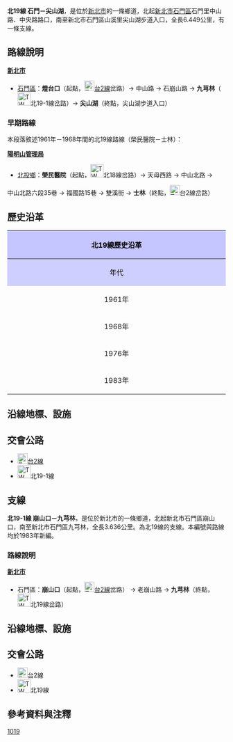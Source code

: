 {{Infobox TwRoad
|Type=th
|Code=北19線
|Num=tp19
|Name=石崩山路<small>（主要路段）</small>
|Level=鄉道
|Length=6.449
|Length2=3.636
|Branch=1
|Start=[[新北市|新北市]][[石門區|石門區]]石門
|End=新北市石門區尖山湖
|OldNum={{Jct|country=TWN|TRTP|15}}
|OldNumB=1976
|OldNumE=1982
}}
'''北19線 石門－尖山湖'''，是位於[[新北市|新北市]]的一條鄉道，北起[[新北市|新北市]][[石門區|石門區]]石門里中山路、中央路路口，南至新北市石門區山溪里尖山湖步道入口，全長6.449公里，有一條支線。{{r|thb}}

== 路線說明 ==
{{expand|time=2011-04-02}}
;'''[[新北市|新北市]]'''
*[[石門區|石門區]]：'''燈台口'''（起點，[[File:TW_PHW2.svg|23px]][[台2線|台2線]]岔路）→ 中山路 → 石崩山路 → '''九芎林'''（[[File:TW_THWtp19-1.png|30px]]北19-1線岔路）→ '''尖山湖'''（終點，尖山湖步道入口）

=== 早期路線 ===
本段落敘述1961年－1968年間的北19線路線（榮民醫院－士林）：
;'''[[陽明山管理局|陽明山管理局]]'''
*[[北投鄉|北投鄉]]：'''榮民醫院'''（起點，[[File:TW_THWtp18.png|30px]]北18線岔路）→ 天母西路 → 中山北路 →
中山北路六段35巷 → 福國路15巷 → 雙溪街 → '''士林'''（終點，[[File:TW_PHW2.svg|23px]]台2線岔路）

== 歷史沿革 ==
{| class="wikitable" style="width: 100%"
! style="text-align:center; background:#C5C5FF; color:black" colspan=3 align=center | 北19線歷史沿革
|- 
! style="text-align:center; background:#CFCFFF; color:black" width="8%" | 年代 !! style="text-align:center; background:#D3D3FF; color:black" width="46%" | 本編號沿革 !! style="text-align:center; background:#D3D3FF; color:black" width="46%" | 本路線沿革
|- 
! 1961年{{r|gazette1966}}
| 榮民醫院－士林3.284km || rowspan=2| 非公路系統
|-
! 1968年
| rowspan=2| [[台北市|台北市]]合併[[陽明山管理局|陽明山管理局]]升格，原線解編成為空號。
|-
! 1976年{{r|gazette1976}}
| 編為[[File:TW_THWtp15.png|30px]]北15線（6.245km）
|-
! 1983年
| colspan=2| 原[[File:TW_THWtp15.png|30px]]北15線改編為[[File:TW_THWtp19.png|30px]]'''北19線'''
|}

== 沿線地標、設施 ==
{{expand|time=2011-04-02}}

== 交會公路 ==
*[[File:TW_PHW2.svg|23px]][[台2線|台2線]]
*[[File:TW_THWtp19-1.png|30px]]北19-1線

== 支線 ==
{{Infobox TwRoad|
|Type=th
|Code=北19-1線
|Num=tp19-1
|Level=鄉道
|Name=老崩山路
|Length=3.636
|Start=新北市石門區崩山口
|End=新北市石門區九芎林
}}
'''北19-1線 崩山口－九芎林'''，是位於新北市的一條鄉道，北起新北市石門區崩山口，南至新北市石門區九芎林，全長3.636公里。{{r|thb}}為北19線的支線。本編號與路線均於1983年新編。

=== 路線說明 ===
;'''[[新北市|新北市]]'''
*石門區：'''崩山口'''（起點，[[File:TW_PHW2.svg|23px]][[台2線|台2線]]岔路） → 老崩山路 → '''九芎林'''（終點，[[File:TW_THWtp19.png|30px]]北19線岔路）

== 沿線地標、設施 ==
{{expand|time=2011-04-02}}

== 交會公路 ==
*[[File:TW_PHW2.svg|23px]]台2線
*[[File:TW_THWtp19.png|30px]]北19線

== 參考資料與注釋 ==
{{reflist|refs=

<ref name="thb">{{cite web |url=http://spreadsheets.google.com/pub?key=0Avc0r7dng8JrdFF0YmRlSEl1dWhxVmJtR2hwZDFmcFE&gid=0 |title=臺北縣鄉道公路路線表 |accessdate=2011-04-03 |date=2010-07-19 |publisher=公路總局 |archive-date=2014-04-20 |archive-url=https://web.archive.org/web/20140420112137/https://spreadsheets.google.com/pub?key=0Avc0r7dng8JrdFF0YmRlSEl1dWhxVmJtR2hwZDFmcFE&gid=0 |dead-url=yes }}</ref>

<ref name="gazette1966">{{cite web |url=http://gaz.ncl.edu.tw/detail.jsp?sysid=E0921514 |title=公告臺灣省縣鄉道及專用公路路線里程表 |accessdate=2011-04-03 |date=1966-08-01 |work=政府公報資訊網 |publisher=臺灣省政府 |archive-date=2021-01-24 |archive-url=https://web.archive.org/web/20210124100834/https://gaz.ncl.edu.tw/detail.jsp?sysid=E0921514 |dead-url=yes }}</ref>

<ref name="gazette1976">{{cite web |url=http://gaz.ncl.edu.tw/detail.jsp?sysid=E0814166 |title=公告「65年度臺灣省公路資料統計表」 |accessdate=2011-04-03 |date=1977-09-09 |work=政府公報資訊網 |publisher=臺灣省政府 |archive-date=2021-01-24 |archive-url=https://web.archive.org/web/20210124163606/https://gaz.ncl.edu.tw/detail.jsp?sysid=E0814166 |dead-url=yes }}</ref>

}}

{{新北市鄉道}}

[[Category:新北市區道|1019]]